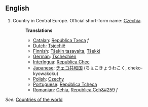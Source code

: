 ==English==

# Country in Central Europe. Official short-form name: [[Czechia]].
#:'''Translations'''
#:*[[Catalan]]: [[República Txeca]] ''f''
#:*[[Dutch]]: [[Tsjechië]]
#:*[[Finnish]]: [[Tšekin tasavalta]], [[Tšekki]]
#:*[[German]]: [[Tschechien]]
#:*[[Interlngua]]: [[Republica Chec]]
#:*[[Japanese]]: [[チェコ共和国]] (ちぇこきょうわこく, cheko-kyowakoku)
#:*[[Polish]]: [[Czechy]]
#:*[[Portuguese]]: [[República Tcheca]]
#:*[[Romanian]]: [[Cehia]], [[Republica Ceh&#259]] ''f''

''See:'' [[Countries of the world]]
